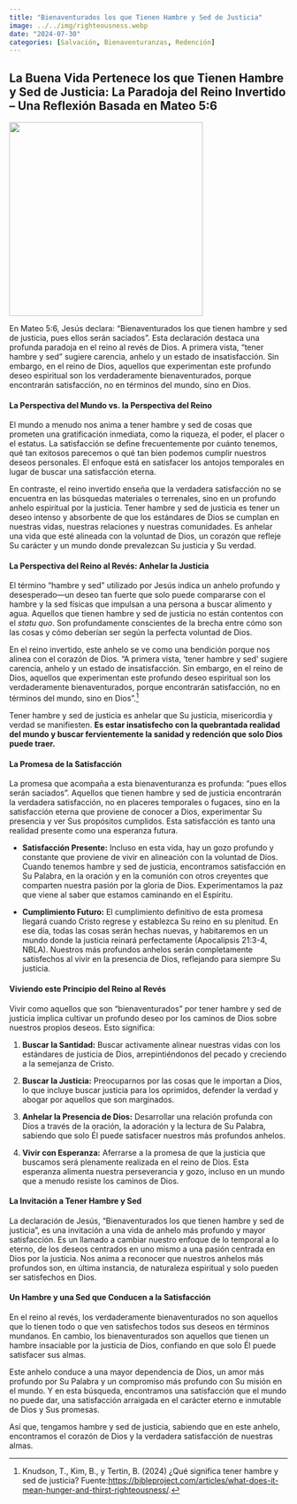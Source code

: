 ```yaml
---
title: "Bienaventurados los que Tienen Hambre y Sed de Justicia"
image: ../../img/righteousness.webp
date: "2024-07-30"
categories: [Salvación, Bienaventuranzas, Redención]
---
```


## La Buena Vida Pertenece los que Tienen Hambre y Sed de Justicia: La Paradoja del Reino Invertido – Una Reflexión Basada en Mateo 5:6

![](../../img/righteousness.webp){fig-align="center" width="350"}

En Mateo 5:6, Jesús declara: “Bienaventurados los que tienen hambre y sed de justicia, pues ellos serán saciados”. Esta declaración destaca una profunda paradoja en el reino al revés de Dios. A primera vista, "tener hambre y sed" sugiere carencia, anhelo y un estado de insatisfacción. Sin embargo, en el reino de Dios, aquellos que experimentan este profundo deseo espiritual son los verdaderamente bienaventurados, porque encontrarán satisfacción, no en términos del mundo, sino en Dios.

#### La Perspectiva del Mundo vs. la Perspectiva del Reino

El mundo a menudo nos anima a tener hambre y sed de cosas que prometen una gratificación inmediata, como la riqueza, el poder, el placer o el estatus. La satisfacción se define frecuentemente por cuánto tenemos, qué tan exitosos parecemos o qué tan bien podemos cumplir nuestros deseos personales. El enfoque está en satisfacer los antojos temporales en lugar de buscar una satisfacción eterna.

En contraste, el reino invertido enseña que la verdadera satisfacción no se encuentra en las búsquedas materiales o terrenales, sino en un profundo anhelo espiritual por la justicia. Tener hambre y sed de justicia es tener un deseo intenso y absorbente de que los estándares de Dios se cumplan en nuestras vidas, nuestras relaciones y nuestras comunidades. Es anhelar una vida que esté alineada con la voluntad de Dios, un corazón que refleje Su carácter y un mundo donde prevalezcan Su justicia y Su verdad.

#### La Perspectiva del Reino al Revés: Anhelar la Justicia

El término "hambre y sed" utilizado por Jesús indica un anhelo profundo y desesperado—un deseo tan fuerte que solo puede compararse con el hambre y la sed físicas que impulsan a una persona a buscar alimento y agua. Aquellos que tienen hambre y sed de justicia no están contentos con el *statu quo*. Son profundamente conscientes de la brecha entre cómo son las cosas y cómo deberían ser según la perfecta voluntad de Dios.

En el reino invertido, este anhelo se ve como una bendición porque nos alinea con el corazón de Dios. “A primera vista, 'tener hambre y sed' sugiere carencia, anhelo y un estado de insatisfacción. Sin embargo, en el reino de Dios, aquellos que experimentan este profundo deseo espiritual son los verdaderamente bienaventurados, porque encontrarán satisfacción, no en términos del mundo, sino en Dios”.[^1]

[^1]: Knudson, T., Kim, B., y Tertin, B. (2024) ¿Qué significa tener hambre y sed de justicia? Fuente:[https://bibleproject.com/articles/what-does-it-mean-hunger-and-thirst-righteousness/](#0).

Tener hambre y sed de justicia es anhelar que Su justicia, misericordia y verdad se manifiesten. **Es estar insatisfecho con la quebrantada realidad del mundo y buscar fervientemente la sanidad y redención que solo Dios puede traer.**

#### La Promesa de la Satisfacción

La promesa que acompaña a esta bienaventuranza es profunda: “pues ellos serán saciados”. Aquellos que tienen hambre y sed de justicia encontrarán la verdadera satisfacción, no en placeres temporales o fugaces, sino en la satisfacción eterna que proviene de conocer a Dios, experimentar Su presencia y ver Sus propósitos cumplidos. Esta satisfacción es tanto una realidad presente como una esperanza futura.

-   **Satisfacción Presente:** Incluso en esta vida, hay un gozo profundo y constante que proviene de vivir en alineación con la voluntad de Dios. Cuando tenemos hambre y sed de justicia, encontramos satisfacción en Su Palabra, en la oración y en la comunión con otros creyentes que comparten nuestra pasión por la gloria de Dios. Experimentamos la paz que viene al saber que estamos caminando en el Espíritu.

-   **Cumplimiento Futuro:** El cumplimiento definitivo de esta promesa llegará cuando Cristo regrese y establezca Su reino en su plenitud. En ese día, todas las cosas serán hechas nuevas, y habitaremos en un mundo donde la justicia reinará perfectamente (Apocalipsis 21:3-4, NBLA). Nuestros más profundos anhelos serán completamente satisfechos al vivir en la presencia de Dios, reflejando para siempre Su justicia.

#### Viviendo este Principio del Reino al Revés

Vivir como aquellos que son “bienaventurados” por tener hambre y sed de justicia implica cultivar un profundo deseo por los caminos de Dios sobre nuestros propios deseos. Esto significa:

1.  **Buscar la Santidad:** Buscar activamente alinear nuestras vidas con los estándares de justicia de Dios, arrepintiéndonos del pecado y creciendo a la semejanza de Cristo.

2.  **Buscar la Justicia:** Preocuparnos por las cosas que le importan a Dios, lo que incluye buscar justicia para los oprimidos, defender la verdad y abogar por aquellos que son marginados.

3.  **Anhelar la Presencia de Dios:** Desarrollar una relación profunda con Dios a través de la oración, la adoración y la lectura de Su Palabra, sabiendo que solo Él puede satisfacer nuestros más profundos anhelos.

4.  **Vivir con Esperanza:** Aferrarse a la promesa de que la justicia que buscamos será plenamente realizada en el reino de Dios. Esta esperanza alimenta nuestra perseverancia y gozo, incluso en un mundo que a menudo resiste los caminos de Dios.

#### La Invitación a Tener Hambre y Sed

La declaración de Jesús, “Bienaventurados los que tienen hambre y sed de justicia”, es una invitación a una vida de anhelo más profundo y mayor satisfacción. Es un llamado a cambiar nuestro enfoque de lo temporal a lo eterno, de los deseos centrados en uno mismo a una pasión centrada en Dios por la justicia. Nos anima a reconocer que nuestros anhelos más profundos son, en última instancia, de naturaleza espiritual y solo pueden ser satisfechos en Dios.

#### Un Hambre y una Sed que Conducen a la Satisfacción

En el reino al revés, los verdaderamente bienaventurados no son aquellos que lo tienen todo o que ven satisfechos todos sus deseos en términos mundanos. En cambio, los bienaventurados son aquellos que tienen un hambre insaciable por la justicia de Dios, confiando en que solo Él puede satisfacer sus almas.

Este anhelo conduce a una mayor dependencia de Dios, un amor más profundo por Su Palabra y un compromiso más profundo con Su misión en el mundo. Y en esta búsqueda, encontramos una satisfacción que el mundo no puede dar, una satisfacción arraigada en el carácter eterno e inmutable de Dios y Sus promesas.

Así que, tengamos hambre y sed de justicia, sabiendo que en este anhelo, encontramos el corazón de Dios y la verdadera satisfacción de nuestras almas.
